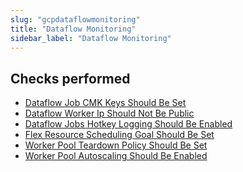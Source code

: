 ```yaml
---
slug: "gcpdataflowmonitoring"
title: "Dataflow Monitoring"
sidebar_label: "Dataflow Monitoring"
---
```


## Checks performed

- [Dataflow Job CMK Keys Should Be Set](gcpdataflowmonitoring/rules/dataflow_job_service_kms_key_name_set) 
- [Dataflow Worker Ip Should Not Be Public](gcpdataflowmonitoring/rules/dataflow_job_worker_ip_not_public) 
- [Dataflow Jobs Hotkey Logging Should Be Enabled](gcpdataflowmonitoring/rules/dataflow_job_enable_hotkey_logging_set) 
- [Flex Resource Scheduling Goal Should Be Set](gcpdataflowmonitoring/rules/dataflow_job_flex_resource_scheduling_goal_set) 
- [Worker Pool Teardown Policy Should Be Set](gcpdataflowmonitoring/rules/dataflow_job_worker_pool_teardown_policy_set) 
- [Worker Pool Autoscaling Should Be Enabled](gcpdataflowmonitoring/rules/dataflow_job_worker_pool_autoscaling_set) 

